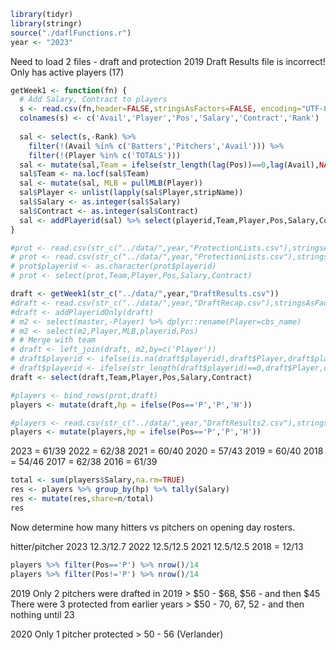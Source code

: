 
```r
library(tidyr)
library(stringr)
source("./daflFunctions.r")
year <- "2023"
```
Need to load 2 files - draft and protection
2019 Draft Results file is incorrect!  Only has active players (17)
```r
getWeek1 <- function(fn) {
  # Add Salary, Contract to players
  s <- read.csv(fn,header=FALSE,stringsAsFactors=FALSE, encoding="UTF-8")
  colnames(s) <- c('Avail','Player','Pos','Salary','Contract','Rank')
  
  sal <- select(s,-Rank) %>%
    filter(!(Avail %in% c('Batters','Pitchers','Avail'))) %>%
    filter(!(Player %in% c('TOTALS')))
  sal <- mutate(sal,Team = ifelse(str_length(lag(Pos))==0,lag(Avail),NA)) %>% filter(str_length(Pos)>0)
  sal$Team <- na.locf(sal$Team)
  sal <- mutate(sal, MLB = pullMLB(Player))
  sal$Player <- unlist(lapply(sal$Player,stripName))
  sal$Salary <- as.integer(sal$Salary)
  sal$Contract <- as.integer(sal$Contract)
  sal <- addPlayerid(sal) %>% select(playerid,Team,Player,Pos,Salary,Contract) %>% distinct()
}

#prot <- read.csv(str_c("../data/",year,"ProtectionLists.csv"),stringsAsFactors=FALSE)
# prot <- read.csv(str_c("../data/",year,"ProtectionLists.csv"),stringsAsFactors=FALSE)
# prot$playerid <- as.character(prot$playerid)
# prot <- select(prot,Team,Player,Pos,Salary,Contract)

draft <- getWeek1(str_c("../data/",year,"DraftResults.csv"))
#draft <- read.csv(str_c("../data/",year,"DraftRecap.csv"),stringsAsFactors=FALSE)
#draft <- addPlayeridOnly(draft)
# m2 <- select(master,-Player) %>% dplyr::rename(Player=cbs_name)
# m2 <- select(m2,Player,MLB,playerid,Pos)
# # Merge with team
# draft <- left_join(draft, m2,by=c('Player'))
# draft$playerid <- ifelse(is.na(draft$playerid),draft$Player,draft$playerid)
# draft$playerid <- ifelse(str_length(draft$playerid)==0,draft$Player,draft$playerid)
draft <- select(draft,Team,Player,Pos,Salary,Contract)

#players <- bind_rows(prot,draft)
players <- mutate(draft,hp = ifelse(Pos=='P','P','H'))
```
```r
#players <- read.csv(str_c("../data/",year,"DraftResults2.csv"),stringsAsFactors=FALSE)
players <- mutate(players,hp = ifelse(Pos=='P','P','H'))
```

2023 = 61/39
2022 = 62/38
2021 = 60/40
2020 = 57/43
2019 = 60/40
2018 = 54/46
2017 = 62/38
2016 = 61/39

```r
total <- sum(players$Salary,na.rm=TRUE)
res <- players %>% group_by(hp) %>% tally(Salary)
res <- mutate(res,share=n/total)
res
```
Now determine how many hitters vs pitchers on opening day rosters.

hitter/pitcher
2023 12.3/12.7
2022 12.5/12.5
2021 12.5/12.5
2018 = 12/13
```r
players %>% filter(Pos=='P') %>% nrow()/14
players %>% filter(Pos!='P') %>% nrow()/14
```



2019
Only 2 pitchers were drafted in 2019 > $50 - $68, $56 - and then $45
There were 3 protected from earlier years > $50 - 70, 67, 52 - and then nothing until 23

2020
Only 1 pitcher protected > 50 - 56 (Verlander)
